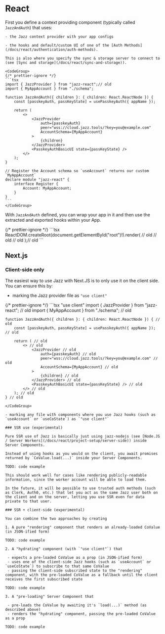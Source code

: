 

# <span id="react">React</span>

First you define a context providing component (typically called `JazzAndAuth`) that uses:

    - the Jazz context provider with your app configs

    - the hooks and default/custom UI of one of the [Auth Methods](/docs/react/authentication/auth-methods).

    This is also where you specify the sync & storage server to connect to (see [Sync and storage](/docs/react/sync-and-storage)).

    <CodeGroup>
    {/* prettier-ignore */}
    ```tsx
    import { JazzProvider } from "jazz-react";// old
    import { MyAppAccount } from "./schema";

    function JazzAndAuth({ children }: { children: React.ReactNode }) {
        const [passkeyAuth, passKeyState] = usePasskeyAuth({ appName });

        return (
            <>
                <JazzProvider
                    auth={passkeyAuth}
                    peer="wss://cloud.jazz.tools/?key=you@example.com"
                    AccountSchema={MyAppAccount}
                >
                    {children}
                </JazzProvider>
                <PasskeyAuthBasicUI state={passKeyState} />
            </>
        );
    }

    // Register the Account schema so `useAccount` returns our custom `MyAppAccount`
    declare module "jazz-react" {
        interface Register {
            Account: MyAppAccount;
        }
    }
    ```
    </CodeGroup>

With `JazzAndAuth` defined, you can wrap your app in it and then use the extracted and exported hooks within your App.

<CodeGroup>
{/* prettier-ignore */}
```tsx
ReactDOM.createRoot(document.getElementById("root")!).render( // old
    <React.StrictMode> // old
        <JazzAndAuth>
            <App />
        </JazzAndAuth>
    </React.StrictMode>// old
);// old
```
</CodeGroup>


## Next.js

### Client-side only

The easiest way to use Jazz with Next.JS is to only use it on the client side. You can ensure this by:

- marking the Jazz provider file as `"use client"`

<CodeGroup>
  {/* prettier-ignore */}
  ```tsx
    "use client"
    import { JazzProvider } from "jazz-react"; // old
    import { MyAppAccount } from "./schema"; // old

    function JazzAndAuth({ children }: { children: React.ReactNode }) { // old
        const [passkeyAuth, passKeyState] = usePasskeyAuth({ appName }); // old

        return ( // old
            <> // old
                <JazzProvider // old    
                    auth={passkeyAuth} // old
                    peer="wss://cloud.jazz.tools/?key=you@example.com" // old
                    AccountSchema={MyAppAccount} // old
                >
                    {children} // old
                </JazzProvider> // old
                <PasskeyAuthBasicUI state={passKeyState} /> // old
            </> // old
        ); // old
    } // old
```
</CodeGroup>

- marking any file with components where you use Jazz hooks (such as `useAccount` or `useCoState`) as `"use client"`

### SSR use (experimental)

Pure SSR use of Jazz is basically just using jazz-nodejs (see [Node.JS / Server Workers](/docs/react/project-setup/server-side)) inside Server Components.

Instead of using hooks as you would on the client, you await promises returned by `CoValue.load(...)` inside your Server Components.

TODO: code example

This should work well for cases like rendering publicly-readable information, since the worker account will be able to load them.

In the future, it will be possible to use trusted auth methods (such as Clerk, Auth0, etc.) that let you act as the same Jazz user both on the client and on the server, letting you use SSR even for data private to that user.

### SSR + client-side (experimental)

You can combine the two approaches by creating

1. A pure "rendering" component that renders an already-loaded CoValue (in JSON-ified form)

TODO: code example

2. A "hydrating" component (with `"use client"`) that

 - expects a pre-loaded CoValue as a prop (in JSON-ified form)
 - uses one of the client-side Jazz hooks (such as `useAccount` or `useCoState`) to subscribe to that same CoValue
 - passing the client-side subscribed state to the "rendering" component, with the pre-loaded CoValue as a fallback until the client receives the first subscribed state

TODO: code example

3. A "pre-loading" Server Component that

 - pre-loads the CoValue by awaiting it's `load(...)` method (as described above)
 - renders the "hydrating" component, passing the pre-loaded CoValue as a prop

TODO: code example
